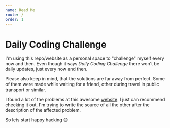 ```yaml
---
name: Read Me
route: /
order: 1
---
```


# Daily Coding Challenge

I'm using this repo/website as a personal space to "challenge" myself every now and then. Even though it says _Daily Coding Challenge_ there won't be daily updates, just every now and then.

Please also keep in mind, that the solutions are far away from perfect. Some of them were made while waiting for a friend, other during travel in public transport or similar.

I found a lot of the problems at this awesome [website](https://www.dailycodingproblem.com/). I just can recommend checking it out. I'm trying to write the source of all the other after the description of the affected problem.

So lets start happy hacking 😉
